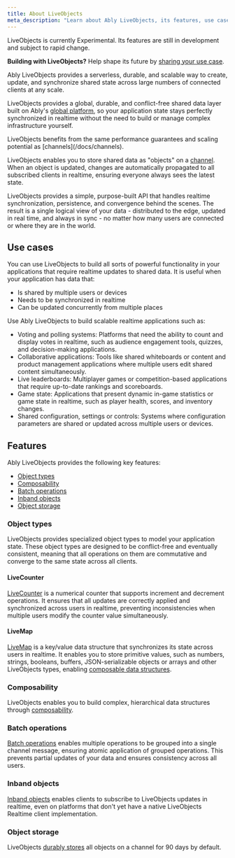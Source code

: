 ```yaml
---
title: About LiveObjects
meta_description: "Learn about Ably LiveObjects, its features, use cases, and how it simplifies realtime state synchronization."
---
```


<Aside data-type='experimental'>
LiveObjects is currently Experimental. Its features are still in development and subject to rapid change.

**Building with LiveObjects?** Help shape its future by [sharing your use case](https://44qpp.share.hsforms.com/2fZobHQA1ToyRfB9xqZYQmQ).
</Aside>

Ably LiveObjects provides a serverless, durable, and scalable way to create, update, and synchronize shared state across large numbers of connected clients at any scale.

LiveObjects provides a global, durable, and conflict-free shared data layer built on Ably's [global platform](/docs/platform/architecture), so your application state stays perfectly synchronized in realtime without the need to build or manage complex infrastructure yourself.

<Aside class="note">
LiveObjects benefits from the same performance guarantees and scaling potential as [channels](/docs/channels).
</Aside>

LiveObjects enables you to store shared data as "objects" on a [channel](/docs/channels). When an object is updated, changes are automatically propagated to all subscribed clients in realtime, ensuring everyone always sees the latest state.

LiveObjects provides a simple, purpose-built API that handles realtime synchronization, persistence, and convergence behind the scenes. The result is a single logical view of your data - distributed to the edge, updated in real time, and always in sync - no matter how many users are connected or where they are in the world.

## Use cases <a id="use-cases"/>

You can use LiveObjects to build all sorts of powerful functionality in your applications that require realtime updates to shared data. It is useful when your application has data that:

* Is shared by multiple users or devices
* Needs to be synchronized in realtime
* Can be updated concurrently from multiple places

Use Ably LiveObjects to build scalable realtime applications such as:

* Voting and polling systems: Platforms that need the ability to count and display votes in realtime, such as audience engagement tools, quizzes, and decision-making applications.
* Collaborative applications: Tools like shared whiteboards or content and product management applications where multiple users edit shared content simultaneously.
* Live leaderboards: Multiplayer games or competition-based applications that require up-to-date rankings and scoreboards.
* Game state: Applications that present dynamic in-game statistics or game state in realtime, such as player health, scores, and inventory changes.
* Shared configuration, settings or controls: Systems where configuration parameters are shared or updated across multiple users or devices.

## Features <a id="features"/>

Ably LiveObjects provides the following key features:

* [Object types](#object-types)
* [Composability](#composability)
* [Batch operations](#batch-operations)
* [Inband objects](#inband-objects)
* [Object storage](#object-storage)

### Object types <a id="object-types"/>

LiveObjects provides specialized object types to model your application state. These object types are designed to be conflict-free and eventually consistent, meaning that all operations on them are commutative and converge to the same state across all clients.

#### LiveCounter <a id="counter"/>

[LiveCounter](/docs/liveobjects/counter) is a numerical counter that supports increment and decrement operations. It ensures that all updates are correctly applied and synchronized across users in realtime, preventing inconsistencies when multiple users modify the counter value simultaneously.

#### LiveMap <a id="map"/>

[LiveMap](/docs/liveobjects/map) is a key/value data structure that synchronizes its state across users in realtime. It enables you to store primitive values, such as numbers, strings, booleans, buffers, JSON-serializable objects or arrays and other LiveObjects types, enabling [composable data structures](#composability).

### Composability <a id="composability"/>

LiveObjects enables you to build complex, hierarchical data structures through [composability](/docs/liveobjects/concepts/objects#composability).

### Batch operations <a id="batch-operations"/>

[Batch operations](/docs/liveobjects/batch) enables multiple operations to be grouped into a single channel message, ensuring atomic application of grouped operations. This prevents partial updates of your data and ensures consistency across all users.

### Inband objects <a id="inband-objects"/>

[Inband objects](/docs/liveobjects/inband-objects) enables clients to subscribe to LiveObjects updates in realtime, even on platforms that don't yet have a native LiveObjects Realtime client implementation.

### Object storage <a id="object-storage"/>

LiveObjects [durably stores](/docs/liveobjects/storage) all objects on a channel for 90 days by default.

